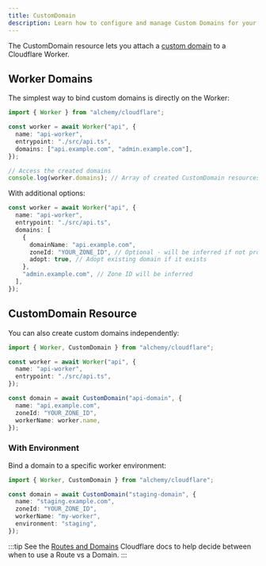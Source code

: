 ```yaml
---
title: CustomDomain
description: Learn how to configure and manage Custom Domains for your Cloudflare services (like Pages, Workers) using Alchemy.
---
```


The CustomDomain resource lets you attach a [custom domain](https://developers.cloudflare.com/workers/configuration/routing/custom-domains/) to a Cloudflare Worker.

## Worker Domains

The simplest way to bind custom domains is directly on the Worker:

```ts
import { Worker } from "alchemy/cloudflare";

const worker = await Worker("api", {
  name: "api-worker",
  entrypoint: "./src/api.ts",
  domains: ["api.example.com", "admin.example.com"],
});

// Access the created domains
console.log(worker.domains); // Array of created CustomDomain resources
```

With additional options:

```ts
const worker = await Worker("api", {
  name: "api-worker",
  entrypoint: "./src/api.ts",
  domains: [
    {
      domainName: "api.example.com",
      zoneId: "YOUR_ZONE_ID", // Optional - will be inferred if not provided
      adopt: true, // Adopt existing domain if it exists
    },
    "admin.example.com", // Zone ID will be inferred
  ],
});
```

## CustomDomain Resource

You can also create custom domains independently:

```ts
import { Worker, CustomDomain } from "alchemy/cloudflare";

const worker = await Worker("api", {
  name: "api-worker",
  entrypoint: "./src/api.ts",
});

const domain = await CustomDomain("api-domain", {
  name: "api.example.com",
  zoneId: "YOUR_ZONE_ID",
  workerName: worker.name,
});
```

### With Environment

Bind a domain to a specific worker environment:

```ts
import { Worker, CustomDomain } from "alchemy/cloudflare";

const domain = await CustomDomain("staging-domain", {
  name: "staging.example.com",
  zoneId: "YOUR_ZONE_ID",
  workerName: "my-worker",
  environment: "staging",
});
```

:::tip
See the [Routes and Domains](https://developers.cloudflare.com/workers/configuration/routing/#what-is-best-for-me) Cloudflare docs to help decide between when to use a Route vs a Domain.
:::
